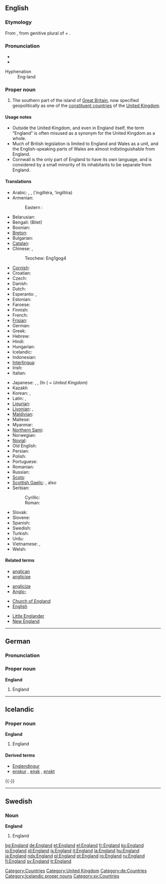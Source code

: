 {{wikipedia}}
==English==

{{rank|hold|cause|close|419|England|sense|ten|beautiful}}

===Etymology===
From {{OE.}} {{term|Engla land||land of the Angles|lang=ang}}, from genitive plural of {{term|engle||Angle|lang=ang}} + {{term|land||land|lang=ang}}.

===Pronunciation===
* {{IPA|/ˈɪŋglənd/}}
* {{SAMPA|/"INgl@nd/}}
; Hyphenation
: Eng'''·'''land

===Proper noun===
{{en-proper noun}}

# The southern part of the island of [[Great Britain]], now specified geopolitically as one of the [[constituent country|constituent countries]] of the [[United Kingdom]].

====Usage notes====
* Outside the United Kingdom, and even in England itself, the term “England” is often misused as a synonym for the United Kingdom as a whole.
* Much of British legislation is limited to England and Wales as a unit, and the English-speaking  parts of Wales are almost indistinguishable from England.
* Cornwall is the only part of England to have its own language, and is considered by a small minority of its inhabitants to be separate from England.

====Translations====
{{trans-top|England}}
*Arabic: {{t|ar|انجلترا|f}}, {{t|ar|انكلترا|f}}, {{t|ar|انكلترة|f}} (’ingiltéra, ’ingiltíra)
*Armenian:
*:Eastern : {{t|hy|Անգլիյա|tr=Angliya}}
*Belarusian: {{t|be-x-old|Англiя|f|tr=Ánglija}}
*Bengali: (Bilet)
*Bosnian: {{t|bs|Engleska|f}}
*[[Breton]]: {{t|br|Bro-Saoz}}
*Bulgarian: {{t|bg|Англия|f|tr=Ánglija}}
*[[Catalan]]: {{t|ca|Anglaterra|f}}
*Chinese: {{t|zh|英国|tr=yīng guó}}, {{t|zh|英格兰|tr=Yīnggélán}}
*: Teochew: Eng1gog4
*[[Cornish]]: {{t|kw|Pow Sows}}
*Croatian: {{t|hr|Engleska|f}}
*Czech: {{t|cs|Anglie|f}}
*Danish: {{t|da|England}}
*Dutch: {{t|nl|Engeland|n}}
*Esperanto: {{t|eo|Anglio}}, {{t|eo|Anglujo}}
*Estonian: {{t|et|Inglismaa}}
*Faroese: {{t|fo|Ongland|n}}
*Finnish: {{t|fi|Englanti}}
*French: {{t|fr|Angleterre|f}}
*[[Frisian]]: {{t|fy|Ingelân|n}}
*German: {{t|de|England|n}}
*Greek: {{t|el|Αγγλία|f|tr=Anglía}}
*Hebrew: {{t|he|sc=Hebr|אנגליה|f|tr=ánglia}}
*Hindi: {{t|hi|इंग्लैंड|m|tr=i.nglé.n.d}}
*Hungarian: {{t|hu|Anglia}}
*Icelandic: {{t|is|England}}
*Indonesian: {{t|id|Inggris}}
*[[Interlingua]]: {{t|ia|Anglaterra}}
*Irish: {{t|ga|Sasana|m}}
*Italian: {{t|it|Inghilterra|f}}
{{trans-mid}}
*Japanese: {{t|ja|イギリス|tr=Igirisú}}, {{t|ja|イングランド|tr=Ingurando}}, (In {{t|ja|英国}} ({{t|ja|えいこく|tr=Eikokú}} = ''United Kingdom'')
* Kazakh {{t|kk|Аѓлышын|f|tr=Aglíshín}}
*Korean: {{t|ko|잉글랜드|tr=Inggeullaendeu}}, {{t|ko|영국|tr=Yeongguk}}
*Latin: {{t|la|Anglia|f}}, {{t|la|Albion|f}}
*[[Ligurian]]: {{t|roa|Inghiltæra}}
*[[Livonian]]: {{t|fiu|Engõlmō}}, {{t|fiu|England}}
*[[Maldivian]]: {{t|dv|Ingireysi Vilath}}
*Maltese: {{t|mt|Ingilterra|alt=l-Ingilterra}}
*Myanmar: {{t|my|အႛဂလန္|tr=Ingalan}}
*[[Northern Sami]]: {{t|se|Englánda}}
*Norwegian: {{t|no|England}}
*[[Novial]]: {{t|nov|Anglia}}
*Old English: {{t|ang|Englaland|n}}
*Persian: {{t|fa|انگلستان|tr=ingelstan}}
*Polish: {{t|pl|Anglia|f}}
*Portuguese: {{t|pt|Inglaterra|f}}
*Romanian: {{t|ro|Anglia|f}}
*Russian: {{t|ru|Англия|f|tr=Ánglija}}
*[[Scots]]: {{t|sco|England}}
*[[Scottish Gaelic]]: {{t|gd|Sasainn|f}}, also {{t|gd|Sasann|m}}
*Serbian:
*: Cyrillic: {{t|sr|Енглеска|f}}
*: Roman: {{t|sr|Engleska|f}}
*Slovak: {{t|sk|Anglicko}}
*Slovene: {{t|sl|Anglija|f}}
*Spanish: {{t|es|Inglaterra|f}}
*Swedish: {{t|sv|England}}
*Turkish: {{t|tr|İngiltere}}
*Urdu: {{t|ur|انگلینڈ|tr=i.nglé.n.d}}
*Vietnamese: {{t|vi|Anh Cát Lợi}}, {{t|vi|Anh}}
*Welsh: {{t|cy|Lloegr|f}}
{{trans-bottom}}

====Related terms====
{{rel-top4}}
* [[anglican]]
* [[anglicise]]
{{rel-mid4}}
* [[anglicize]]
* [[Anglo-]]
{{rel-mid4}}
* [[Church of England]]
* [[English]]
{{rel-mid4}}
* [[Little Englander]]
* [[New England]]
{{rel-bottom}}

[[Category:Countries]]
[[Category:United Kingdom]]

----

==German==

===Pronunciation===
{{IPA|/ˈɛŋlant/}}

===Proper noun===
'''England''' {{n}}

# England

[[Category:de:Countries]]

----

==Icelandic==
{{Icelandic declension hk sb örnefni|England}}

===Proper noun===
'''England''' {{n}}

# England

====Derived terms====
* [[Englendingur]]
* [[enskur]] {{m}}, [[ensk]] {{f}}, [[enskt]] {{n}}
{{-}}

[[Category:Icelandic proper nouns]]

----

==Swedish==

===Noun===
'''England'''

# England

[[Category:sv:Countries]]

[[bg:England]]
[[de:England]]
[[et:England]]
[[el:England]]
[[fr:England]]
[[ko:England]]
[[io:England]]
[[id:England]]
[[is:England]]
[[it:England]]
[[la:England]]
[[hu:England]]
[[ja:England]]
[[nds:England]]
[[pl:England]]
[[pt:England]]
[[ro:England]]
[[ru:England]]
[[fi:England]]
[[sv:England]]
[[tr:England]]